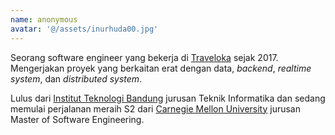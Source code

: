 ```yaml
---
name: anonymous
avatar: '@/assets/inurhuda00.jpg'
---
```


Seorang software engineer yang bekerja di [Traveloka](https://www.traveloka.com) sejak 2017.
Mengerjakan proyek yang berkaitan erat dengan data, _backend_, _realtime system_, dan _distributed system_.

Lulus dari [Institut Teknologi Bandung](https://www.itb.ac.id) jurusan Teknik Informatika dan
sedang memulai perjalanan meraih S2 dari [Carnegie Mellon University](https://cmu.edu) jurusan
Master of Software Engineering.

